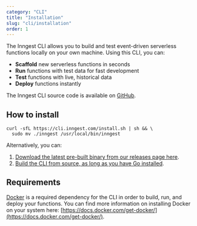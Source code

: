 ```yaml
---
category: "CLI"
title: "Installation"
slug: "cli/installation"
order: 1
---
```


The Inngest CLI allows you to build and test event-driven serverless functions locally on your own machine. Using this CLI, you can:

- **Scaffold** new serverless functions in seconds
- **Run** functions with test data for fast development
- **Test** functions with live, historical data
- **Deploy** functions instantly

The Inngest CLI source code is available on [GitHub](https://github.com/inngest/inngest-cli).

## How to install

```
curl -sfL https://cli.inngest.com/install.sh | sh && \
  sudo mv ./inngest /usr/local/bin/inngest
```

Alternatively, you can:

1. [Download the latest pre-built binary from our releases page here](https://github.com/inngest/inngest-cli/releases/latest).
2. [Build the CLI from source, as long as you have Go installed](https://github.com/inngest/inngest-cli).

## Requirements

[Docker](https://docs.docker.com/get-docker/) is a required dependency for the CLI in order to build, run, and deploy your functions. You can find more information on installing Docker on your system here: [https://docs.docker.com/get-docker/](https://docs.docker.com/get-docker/).

